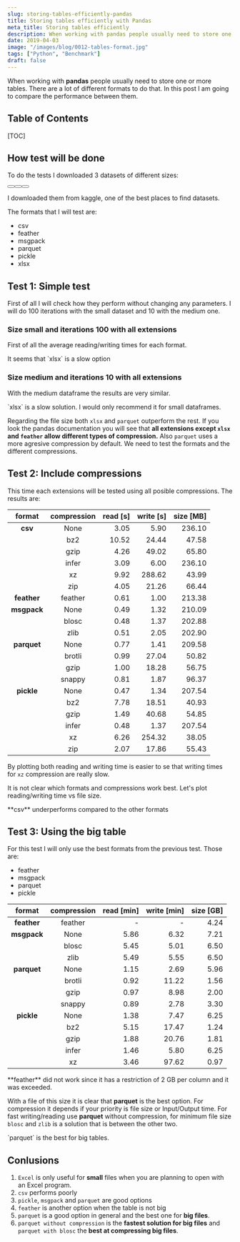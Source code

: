 ```yaml
---
slug: storing-tables-efficiently-pandas
title: Storing tables efficiently with Pandas
meta_title: Storing tables efficiently
description: When working with pandas people usually need to store one or more tables. There are a lot of different formats to do that. In this post I am going to compare the performance between them.
date: 2019-04-03
image: "/images/blog/0012-tables-format.jpg"
tags: ["Python", "Benchmark"]
draft: false
---
```


<script type="module" src="/js/posts/0012-plots-tables-format.js"></script>

When working with **pandas** people usually need to store one or more tables. There are a lot of different formats to do that. In this post I am going to compare the performance between them.

## Table of Contents

[TOC]

## How test will be done
To do the tests I downloaded 3 datasets of different sizes:

<div class="flex justify-center">
  <Button label="Small (56 KB)" link="https://www.kaggle.com/contactprad/bike-share-daily-data" style="solid" />
  <Button label="Medium (233 MB)" link="https://www.kaggle.com/safegraph/visit-patterns-by-census-block-group" style="solid" />
  <Button label="Large (6.62 GB)" link="https://www.kaggle.com/city-of-seattle/seattle-checkouts-by-title" style="solid" />
</div>

I downloaded them from kaggle, one of the best places to find datasets.

The formats that I will test are:

* csv
* feather
* msgpack
* parquet
* pickle
* xlsx

## Test 1: Simple test
First of all I will check how they perform without changing any parameters. I will do 100 iterations with the small dataset and 10 with the medium one.

### Size small and iterations 100 with all extensions

First of all the average reading/writing times for each format.

<canvas id="chart_s0_i100_time" style="width:100%;height:300px;"></canvas>

<Notice type="info">
  It seems that `xlsx` is a slow option
</Notice>


### Size medium and iterations 10 with all extensions

<canvas id="chart_s1_i10_time" style="width:100%;height:300px;"></canvas>

With the medium dataframe the results are very similar.

<Notice type="warning">
 `xlsx` is a slow solution. I would only recommend it for small dataframes.
</Notice>

<canvas id="chart_s1_i10_size" style="width:100%;height:300px;"></canvas>

Regarding the file size both `xlsx` and `parquet` outperform the rest. If you look the pandas documentation you will see that **all extensions except `xlsx` and `feather` allow different types of compression.** Also `parquet` uses a more agresive compression by default. We need to test the formats and the different compressions.

## Test 2: Include compressions

This time each extensions will be tested using all posible compressions. The results are:

| format      | compression | read [s] | write [s] | size [MB] |
|:-----------:|:-----------:|---------:|----------:|----------:|
| **csv**     | None        |     3.05 |      5.90 |    236.10 |
|             | bz2         |    10.52 |     24.44 |     47.58 |
|             | gzip        |     4.26 |     49.02 |     65.80 |
|             | infer       |     3.09 |      6.00 |    236.10 |
|             | xz          |     9.92 |    288.62 |     43.99 |
|             | zip         |     4.05 |     21.26 |     66.44 |
| **feather** | feather     |     0.61 |      1.00 |    213.38 |
| **msgpack** | None        |     0.49 |      1.32 |    210.09 |
|             | blosc       |     0.48 |      1.37 |    202.88 |
|             | zlib        |     0.51 |      2.05 |    202.90 |
| **parquet** | None        |     0.77 |      1.41 |    209.58 |
|             | brotli      |     0.99 |     27.04 |     50.82 |
|             | gzip        |     1.00 |     18.28 |     56.75 |
|             | snappy      |     0.81 |      1.87 |     96.37 |
| **pickle**  | None        |     0.47 |      1.34 |    207.54 |
|             | bz2         |     7.78 |     18.51 |     40.93 |
|             | gzip        |     1.49 |     40.68 |     54.85 |
|             | infer       |     0.48 |      1.37 |    207.54 |
|             | xz          |     6.26 |    254.32 |     38.05 |
|             | zip         |     2.07 |     17.86 |     55.43 |

By plotting both reading and writing time is easier to se that writing times for `xz` compression are really slow.

<canvas id="chart_s1_i5_time" style="width:100%;height:300px;"></canvas>
<canvas id="chart_s1_i5_size" style="width:100%;height:300px;"></canvas>

It is not clear which formats and compressions work best. Let's plot reading/writing time vs file size.

<canvas id="chart_s1_i5_scatter_read" style="width:100%;height:300px;"></canvas>
<canvas id="chart_s1_i5_scatter_write" style="width:100%;height:300px;"></canvas>

<Notice type="warning">
  **csv** underperforms compared to the other formats
</Notice>

## Test 3: Using the big table

For this test I will only use the best formats from the previous test. Those are:

* feather
* msgpack
* parquet
* pickle

| format      | compression | read [min] | write [min] | size [GB] |
|:-----------:|:-----------:|-----------:|------------:|----------:|
| **feather** | feather     | -          | -           |      4.24 |
| **msgpack** | None        |       5.86 |        6.32 |      7.21 |
|             | blosc       |       5.45 |        5.01 |      6.50 |
|             | zlib        |       5.49 |        5.55 |      6.50 |
| **parquet** | None        |       1.15 |        2.69 |      5.96 |
|             | brotli      |       0.92 |       11.22 |      1.56 |
|             | gzip        |       0.97 |        8.98 |      2.00 |
|             | snappy      |       0.89 |        2.78 |      3.30 |
| **pickle**  | None        |       1.38 |        7.47 |      6.25 |
|             | bz2         |       5.15 |       17.47 |      1.24 |
|             | gzip        |       1.88 |       20.76 |      1.81 |
|             | infer       |       1.46 |        5.80 |      6.25 |
|             | xz          |       3.46 |       97.62 |      0.97 |


<Notice type="error">
  **feather** did not work since it has a restriction of 2 GB per column and it was exceeded.
</Notice>

<canvas id="chart_s2_i1_scatter_read" style="width:100%;height:300px;"></canvas>
<canvas id="chart_s2_i1_scatter_write" style="width:100%;height:300px;"></canvas>

With a file of this size it is clear that **parquet** is the best option. For compression it depends if your priority is file size or Input/Output time. For fast writing/reading use **parquet** without compression, for minimum file size `blosc` and `zlib` is a solution that is between the other two.

<Notice type="success">
  `parquet` is the best for big tables.
</Notice>

## Conlusions

1. `Excel` is only useful for **small** files when you are planning to open with an Excel program.
2. `csv` performs poorly
3. `pickle`, `msgpack` and `parquet` are good options
4. `feather` is another option when the table is not big
5. `parquet` is a good option in general and the best one for **big files**.
6. `parquet without compression` is the **fastest solution for big files** and `parquet with blosc` the **best at compressing big files**.
